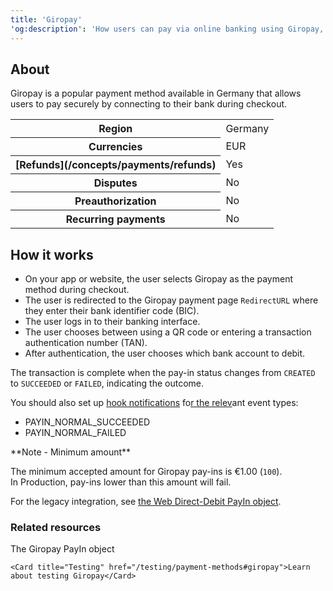 ```yaml
---
title: 'Giropay'  
'og:description': 'How users can pay via online banking using Giropay, a popular payment method in the Germany.'  
---
```


## About

Giropay is a popular payment method available in Germany that allows users to pay securely by connecting to their bank during checkout.  

<table class="html-table">
    <tbody>
        <tr>
            <th class="header">Region</th>
            <td class="content">
                Germany
            </td>
            </tr>
        <tr>
            <th class="header">Currencies</th>
            <td class="content">
                EUR
            </td>
            </tr>
        <tr>
            <th class="header">[Refunds](/concepts/payments/refunds)</th>
            <td class="content">
                Yes
            </td>
            </tr>
        <tr>
            <th class="header">Disputes</th>
            <td class="content">
                No
            </td>
            </tr>
        <tr>
            <th class="header">Preauthorization</th>
            <td class="content">
                No
            </td>
            </tr>
        <tr>
            <th class="header">Recurring payments</th>
            <td class="content">
                No
            </td>
            </tr>
    </tbody>
</table>


## How it works  
- On your app or website, the user selects Giropay as the payment method during checkout.  
- The user is redirected to the Giropay payment page `RedirectURL` where they enter their bank identifier code (BIC).  
- The user logs in to their banking interface.  
- The user chooses between using a QR code or entering a transaction authentication number (TAN).  
- After authentication, the user chooses which bank account to debit.  

The transaction is complete when the pay-in status changes from `CREATED` to `SUCCEEDED` or `FAILED`, indicating the outcome.  

You should also set up <a href="">hook notifications</a> fo<a href="">r the relev</a>ant event types:  
- PAYIN_NORMAL_SUCCEEDED  
- PAYIN_NORMAL_FAILED  

<Note>  
**Note - Minimum amount** 
  
The minimum accepted amount for Giropay pay-ins is €1.00 (`100`).  
In Production, pay-ins lower than this amount will fail.  
</Note>  

For the legacy integration, see [the Web Direct-Debit PayIn object](/api-reference/web-direct-debit-payins/web-direct-debit-payin-object).

### Related resources  

<CardGroup col={2}> 
    <Card title="Endpoint" href="/api-reference/giropay/giropay-payin-object">The Giropay PayIn object</Card>  

    <Card title="Testing" href="/testing/payment-methods#giropay">Learn about testing Giropay</Card>
</CardGroup>